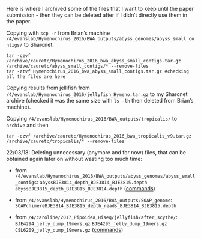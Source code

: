 Here is where I archived some of the files that I want to keep until the paper submission - then they can be deleted after if I didn't directly use them in the paper.

Copying with `scp -r` from Brian's machine `/4/evanslab/Hymenochirus_2016/BWA_outputs/abyss_genomes/abyss_small_contigs/` to Sharcnet.
```
tar -czvf /archive/cauretc/Hymenochirus_2016_bwa_abyss_small_contigs.tar.gz /archive/cauretc/abyss_small_contigs/* --remove-files
tar -ztvf Hymenochirus_2016_bwa_abyss_small_contigs.tar.gz #checking all the files are here
```

Copying results from jellifish from `/4/evanslab/Hymenochirus_2016/jellyfish_Hymeno.tar.gz` to my Sharcnet archive (checked it was the same size with `ls -lh` then deleted from Brian's machine).

Copying `/4/evanslab/Hymenochirus_2016/BWA_outputs/tropicalis/` to `archive` and then
```
tar -czvf /archive/cauretc/Hymenochirus_2016_bwa_tropicalis_v9.tar.gz /archive/cauretc/tropicalis/* --remove-files
```

22/03/18: Deleting unnecessary (anymore and for now) files, that can be obtained again later on without wasting too much time:

- from `/4/evanslab/Hymenochirus_2016/BWA_outputs/abyss_genomes/abyss_small_contigs`: `abyssBJE3814_depth_BJE3814_BJE3815.depth` `abyssBJE3815_depth_BJE3815_BJE3814.depth` ([commands](https://github.com/caro46/Hymenochirus/blob/master/Assembly.Rmd))

- from `/4/evanslab/Hymenochirus_2016/BWA_outputs/SOAP_genome`: `SOAPchimereBJE3814_BJE3815_depth_reads_BJE3814_BJE3815.depth`

- from `/4/caroline/2017_Pipoidea_Hiseq/jellyfish/after_scythe/`: `BJE4294_jelly_dump_19mers.gz` `BJE4295_jelly_dump_19mers.gz` `CSL6209_jelly_dump_19mers.gz` ([commands](https://github.com/caro46/Pipa_parva/blob/master/preparing_pipa_data.md#jellyfishquake))

